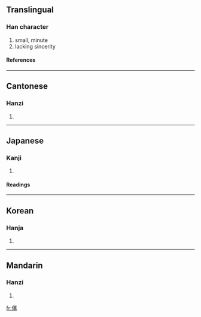 ==Translingual==
===Han character===
{{Han char|rad=人|as=13|sn=15|four=2321<sub>4</sub>|canj=人十廿土 (OJTG)}}
# small, minute
# lacking sincerity
====References====
{{Han ref|kx=0118.200|dkj=01171|dj=0251.040|hdz=10229.030|uh=50FF|ud=20735|bh=E4E6|bd=58598}}
----
==Cantonese==
===Hanzi===
{{yue-hanzi|jyut=|y=ji6}}
# {{defn|Cantonese}}
----
==Japanese==
===Kanji===
{{ja-kanji|grade=|rs=人13}}
# {{defn|Japanese}}
====Readings====
{{ja-readings|on=[[し]] (shi), [[さい]] (sai)|kun=[[うすい]] (usui), [[まことがない]] (makotoganai)}}
----
==Korean==
===Hanja===
{{ko-hanja|hangeul=사|rv=sa|mr=sa}}
# {{defn|Korean}}
----
==Mandarin==
===Hanzi===
{{cmn-hanzi|pin=[[sài]] (sai4)|wg=sai<sup>4</sup>}}
# {{defn|Mandarin}}

[[fr:僿]]